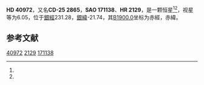 {{Starbox begin
| name = HD 40972
}}
{{Starbox observe
| epoch = [[J2000.0|J2000.0]]
| constell = {{星座名待查}}<ref name=SIMBAD>{{cite web
 | url=http://simbad.u-strasbg.fr/simbad/sim-id?Ident=HR+2129
 | title =Pulsating variable Star
 | publisher=Centre de Données astronomiques de Strasbourg
 | work=SIMBAD
 | accessdate=2012-07-13}}</ref><ref name=DATA>{{cite web
 | url=http://vizier.u-strasbg.fr/viz-bin/VizieR-5?-out.add=.&-source=5050&-corr=PK=HR&-out.max=9999&HR=2129
 | title=VizieR Detailed Page
 | accessdate=2012-07-13
 | archive-date=2019-02-16
 | archive-url=https://web.archive.org/web/20190216111554/http://vizier.u-strasbg.fr/viz-bin/VizieR-5?-out.add=.&-source=5050&-corr=PK=HR&-out.max=9999&HR=2129
 | dead-url=no
 }}</ref>
| 星官 = 
| ra = {{RA|6|1|13.1}}<ref name=SIMBAD /><ref name=DATA />
| dec = {{DEC|-25|25|4}}<ref name=SIMBAD /><ref name=DATA />
| appmag_v = 6.05<ref name=SIMBAD /><ref name=DATA />
}}
{{Starbox character
| class = A1V<ref name=SIMBAD /><ref name=DATA />
| b-v = 0.02<ref name=SIMBAD /><ref name=DATA />
| u-b = <ref name=SIMBAD /><ref name=DATA />
| r-i = <ref name=SIMBAD /><ref name=DATA />
| variable = 
}}
{{Starbox astrometry
| radial_v = 
| prop_mo_ra = 12
| parallax = 
| p_error = 
}}
{{Starbox catalog
| names =CD-25 2865，[[SAO星表|SAO]] 171138，[[HD星表|HD]] 40972，[[HR星表|HR]] 2129}}
{{Starbox reference |Simbad=HR+2129}}
{{Starbox end}}

'''HD 40972'''，又名'''CD-25 2865'''，'''SAO 171138'''、'''HR 2129'''，是一颗恒星<ref name=SIMBAD /><ref name=DATA />，视星等为6.05，位于[[銀道座標系|銀經]]231.28，[[銀道座標系|銀緯]]-21.74，其[[B1900.0|B1900.0]]坐标为赤經{{RA|5|57|9.3}}，赤緯{{DEC|-25|-21.74|9}}。

== 参考文献 ==
{{reflist}}

{{star-stub}}

[[Category:HD和HDE天體|40972]]
[[Category:HR天體|2129]]
[[Category:SAO天體|171138]]